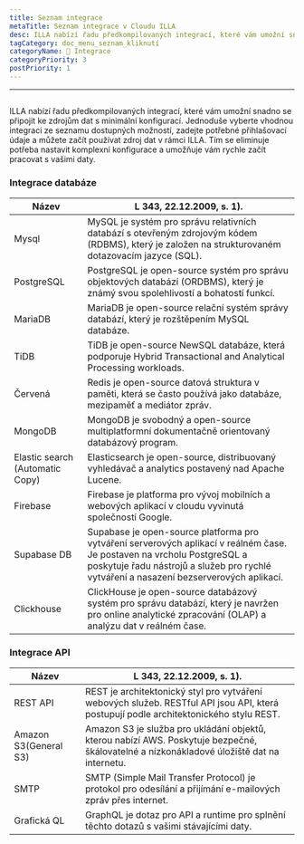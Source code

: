 ```yaml
---
title: Seznam integrace
metaTitle: Seznam integrace v Cloudu ILLA
desc: ILLA nabízí řadu předkompilovaných integrací, které vám umožní snadno se připojit ke zdrojům dat s minimální konfigurací
tagCategory: doc_menu_seznam_kliknutí
categoryName: 🔨 Integrace
categoryPriority: 3
postPriority: 1
---
```


* * *

## <h2 hidden>Seznam integrace</h2>

ILLA nabízí řadu předkompilovaných integrací, které vám umožní snadno se připojit ke zdrojům dat s minimální konfigurací. Jednoduše vyberte vhodnou integraci ze seznamu dostupných možností, zadejte potřebné přihlašovací údaje a můžete začít používat zdroj dat v rámci ILLA. Tím se eliminuje potřeba nastavit komplexní konfigurace a umožňuje vám rychle začít pracovat s vašimi daty.

### Integrace databáze

| Název                           | L 343, 22.12.2009, s. 1).                                                                                                                                                                                          |
| ------------------------------- | ------------------------------------------------------------------------------------------------------------------------------------------------------------------------------------------------------------------ |
| Mysql                           | MySQL je systém pro správu relativních databází s otevřeným zdrojovým kódem (RDBMS), který je založen na strukturovaném dotazovacím jazyce (SQL).                                                                  |
| PostgreSQL                      | PostgreSQL je open-source systém pro správu objektových databází (ORDBMS), který je známý svou spolehlivostí a bohatostí funkcí.                                                                                   |
| MariaDB                         | MariaDB je open-source relační systém správy databází, který je rozštěpením MySQL databáze.                                                                                                                        |
| TiDB                            | TiDB je open-source NewSQL databáze, která podporuje Hybrid Transactional and Analytical Processing workloads.                                                                                                     |
| Červená                         | Redis je open-source datová struktura v paměti, která se často používá jako databáze, mezipaměť a mediátor zpráv.                                                                                                  |
| MongoDB                         | MongoDB je svobodný a open-source multiplatformní dokumentačně orientovaný databázový program.                                                                                                                     |
| Elastic search (Automatic Copy) | Elasticsearch je open-source, distribuovaný vyhledávač a analytics postavený nad Apache Lucene.                                                                                                                    |
| Firebase                        | Firebase je platforma pro vývoj mobilních a webových aplikací v cloudu vyvinutá společností Google.                                                                                                                |
| Supabase DB                     | Supabase je open-source platforma pro vytváření serverových aplikací v reálném čase. Je postaven na vrcholu PostgreSQL a poskytuje řadu nástrojů a služeb pro rychlé vytváření a nasazení bezserverových aplikací. |
| Clickhouse                      | ClickHouse je open-source databázový systém pro správu databází, který je navržen pro online analytické zpracování (OLAP) a analýzu dat v reálném čase.                                                            |

### Integrace API

| Název                 | L 343, 22.12.2009, s. 1).                                                                                                                 |
| --------------------- | ----------------------------------------------------------------------------------------------------------------------------------------- |
| REST API              | REST je architektonický styl pro vytváření webových služeb. RESTful API jsou API, která postupují podle architektonického stylu REST.     |
| Amazon S3(General S3) | Amazon S3 je služba pro ukládání objektů, kterou nabízí AWS. Poskytuje bezpečné, škálovatelné a nízkonákladové úložiště dat na internetu. |
| SMTP                  | SMTP (Simple Mail Transfer Protocol) je protokol pro odesílání a přijímání e-mailových zpráv přes internet.                               |
| Grafická QL           | GraphQL je dotaz pro API a runtime pro splnění těchto dotazů s vašimi stávajícími daty.                                                   |
